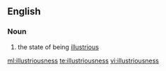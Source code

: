 ==English==
===Noun===
{{en-noun|-}}
# the state of being [[illustrious]]

[[ml:illustriousness]]
[[te:illustriousness]]
[[vi:illustriousness]]